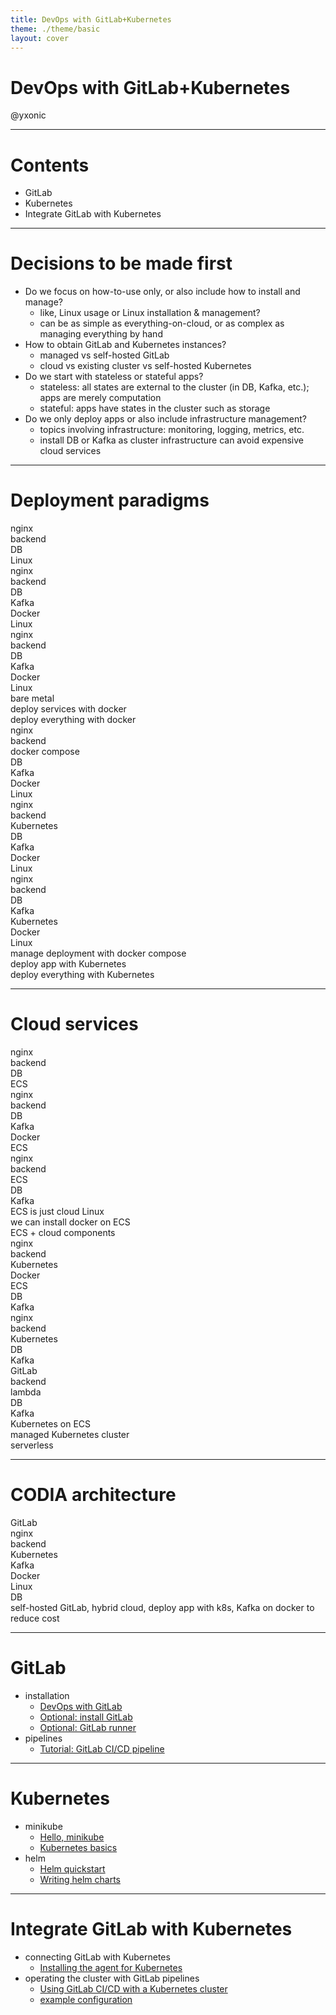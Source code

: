 ```yaml
---
title: DevOps with GitLab+Kubernetes
theme: ./theme/basic
layout: cover
---
```


# DevOps with GitLab+Kubernetes

@yxonic

---

# Contents

- GitLab
- Kubernetes
- Integrate GitLab with Kubernetes

---

# Decisions to be made first

- Do we focus on how-to-use only, or also include how to install and manage?
  - like, Linux usage or Linux installation & management?
  - can be as simple as everything-on-cloud, or as complex as managing everything by hand
- How to obtain GitLab and Kubernetes instances?
  - managed vs self-hosted GitLab
  - cloud vs existing cluster vs self-hosted Kubernetes
- Do we start with stateless or stateful apps?
  - stateless: all states are external to the cluster (in DB, Kafka, etc.); apps are merely computation
  - stateful: apps have states in the cluster such as storage
- Do we only deploy apps or also include infrastructure management?
  - topics involving infrastructure: monitoring, logging, metrics, etc.
  - install DB or Kafka as cluster infrastructure can avoid expensive cloud services

---

# Deployment paradigms

<div class="grid grid-cols-3 gap-x-2 gap-y-4 place-items-center text-center text-sm">
  <div class="p-2 border grid gap-2">
    <div class="grid grid-cols-3 gap-2">
      <div class="px-0.5 border">nginx</div>
      <div class="px-0.5 border">backend</div>
      <div class="px-0.5 border">DB</div>
    </div>
    <div class="px-0.5 border">Linux</div>
  </div>
  <div class="p-2 border grid gap-2">
    <div class="flex gap-2">
      <div class="px-0.5 border grid place-items-center">nginx</div>
      <div class="px-0.5 border grid place-items-center">backend</div>
      <div class="grid gap-2">
        <div class="grid grid-cols-2 gap-2">
          <div class="px-0.5 border">DB</div>
          <div class="px-0.5 border">Kafka</div>
        </div>
        <div class="px-0.5 border">Docker</div>
      </div>
    </div>
    <div class="px-0.5 border">Linux</div>
  </div>
  <div class="p-2 border grid gap-2">
    <div class="grid grid-cols-4 gap-2">
      <div class="px-0.5 border">nginx</div>
      <div class="px-0.5 border">backend</div>
      <div class="px-0.5 border">DB</div>
      <div class="px-0.5 border">Kafka</div>
    </div>
    <div class="px-0.5 border">Docker</div>
    <div class="px-0.5 border">Linux</div>
  </div>
  <div>bare metal</div>
  <div>deploy services with docker</div>
  <div>deploy everything with docker</div>
  <div class="p-2 border grid gap-2">
    <div class="flex gap-2">
      <div class="grid gap-2">
        <div class="grid grid-cols-2 gap-2">
          <div class="px-0.5 border">nginx</div>
          <div class="px-0.5 border">backend</div>
        </div>
        <div class="px-0.5 border">docker compose</div>
      </div>
      <div class="px-0.5 border grid place-items-center">DB</div>
      <div class="px-0.5 border grid place-items-center">Kafka</div>
    </div>
    <div class="px-0.5 border">Docker</div>
    <div class="px-0.5 border">Linux</div>
  </div>
  <div class="p-2 border grid gap-2">
    <div class="flex gap-2">
      <div class="grid gap-2">
        <div class="grid grid-cols-2 gap-2">
          <div class="px-0.5 border">nginx</div>
          <div class="px-0.5 border">backend</div>
        </div>
        <div class="px-0.5 border">Kubernetes</div>
      </div>
      <div class="px-0.5 border grid place-items-center">DB</div>
      <div class="px-0.5 border grid place-items-center">Kafka</div>
    </div>
    <div class="px-0.5 border">Docker</div>
    <div class="px-0.5 border">Linux</div>
  </div>
  <div class="p-2 border grid gap-2">
    <div class="grid grid-cols-4 gap-2">
      <div class="px-0.5 border">nginx</div>
      <div class="px-0.5 border">backend</div>
      <div class="px-0.5 border">DB</div>
      <div class="px-0.5 border">Kafka</div>
    </div>
    <div class="px-0.5 border">Kubernetes</div>
    <div class="px-0.5 border">Docker</div>
    <div class="px-0.5 border">Linux</div>
  </div>
  <div>manage deployment with docker compose</div>
  <div>deploy app with Kubernetes</div>
  <div>deploy everything with Kubernetes</div>
</div>

---

# Cloud services

<div class="grid grid-cols-3 gap-x-2 gap-y-4 place-items-center text-center text-sm">
  <div class="p-2 border border-dotted grid gap-2">
    <div class="grid grid-cols-3 gap-2">
      <div class="px-0.5 border">nginx</div>
      <div class="px-0.5 border">backend</div>
      <div class="px-0.5 border">DB</div>
    </div>
    <div class="px-0.5 border border-dotted">ECS</div>
  </div>
  <div class="p-2 border border-dotted grid gap-2">
    <div class="flex gap-2">
      <div class="px-0.5 border grid place-items-center">nginx</div>
      <div class="px-0.5 border grid place-items-center">backend</div>
      <div class="grid gap-2">
        <div class="grid grid-cols-2 gap-2">
          <div class="px-0.5 border">DB</div>
          <div class="px-0.5 border">Kafka</div>
        </div>
        <div class="px-0.5 border">Docker</div>
      </div>
    </div>
    <div class="px-0.5 border border-dotted">ECS</div>
  </div>
  <div class="flex gap-2">
    <div class="p-2 border border-dotted grid gap-2">
      <div class="grid grid-cols-2 gap-2">
        <div class="px-0.5 border grid place-items-center">nginx</div>
        <div class="px-0.5 border grid place-items-center">backend</div>
      </div>
      <div class="px-0.5 border border-dotted grid place-items-center">ECS</div>
    </div>
    <div class="flex flex-col w-12">
      <div class="px-0.5 border border-dotted grid place-items-center">DB</div>
      <div class="mt-2 px-0.5 border border-dotted grid place-items-center">
        Kafka
      </div>
    </div>
  </div>
  <div>ECS is just cloud Linux</div>
  <div>we can install docker on ECS</div>
  <div>ECS + cloud components</div>
  <div class="flex gap-2">
    <div class="p-2 border border-dotted grid gap-2">
      <div class="grid grid-cols-2 gap-2">
        <div class="px-0.5 border grid place-items-center">nginx</div>
        <div class="px-0.5 border grid place-items-center">backend</div>
      </div>
      <div class="px-0.5 border grid place-items-center">Kubernetes</div>
      <div class="px-0.5 border grid place-items-center">Docker</div>
      <div class="px-0.5 border border-dotted grid place-items-center">ECS</div>
    </div>
    <div class="flex flex-col w-12">
      <div class="px-0.5 border border-dotted grid place-items-center">DB</div>
      <div class="mt-2 px-0.5 border border-dotted grid place-items-center">
        Kafka
      </div>
    </div>
  </div>
  <div class="flex gap-2">
    <div class="p-2 border border-dotted grid gap-2">
      <div class="grid grid-cols-2 gap-2">
        <div class="px-0.5 border border-dotted grid place-items-center">
          nginx
        </div>
        <div class="px-0.5 border grid place-items-center">backend</div>
      </div>
      <div class="px-0.5 border border-dotted grid place-items-center">
        Kubernetes
      </div>
    </div>
    <div class="flex flex-col w-12">
      <div class="px-0.5 border border-dotted grid place-items-center">DB</div>
      <div class="mt-2 px-0.5 border border-dotted grid place-items-center">
        Kafka
      </div>
      <div class="mt-2 px-0.5 border border-dotted grid place-items-center">
        GitLab
      </div>
    </div>
  </div>
  <div class="flex gap-2 items-center">
    <div class="p-2 border border-dotted grid gap-2">
      <div class="px-0.5 border grid place-items-center">backend</div>
      <div class="px-0.5 border border-dotted grid place-items-center">
        lambda
      </div>
    </div>
    <div class="px-0.5 w-10 border border-dotted grid place-items-center">
      DB
    </div>
    <div class="px-0.5 w-10 border border-dotted grid place-items-center">
      Kafka
    </div>
  </div>
  <div>Kubernetes on ECS</div>
  <div>managed Kubernetes cluster</div>
  <div>serverless</div>
</div>

---

# CODIA architecture

<div class="mt-12 grid gap-4  place-items-center text-center">
  <div class="flex gap-2">
    <div class="p-2 border grid gap-2">
      <div class="flex gap-2">
        <div class="px-0.5 border grid place-items-center">GitLab</div>
        <div class="grid gap-2">
          <div class="flex gap-2">
            <div class="grid gap-2">
              <div class="grid grid-cols-2 gap-2">
                <div class="px-0.5 border">nginx</div>
                <div class="px-0.5 border">backend</div>
              </div>
              <div class="px-0.5 border">Kubernetes</div>
            </div>
            <div class="px-0.5 border grid place-items-center">Kafka</div>
          </div>
          <div class="px-0.5 border">Docker</div>
        </div>
      </div>
      <div class="px-0.5 border">Linux</div>
    </div>
    <div class="flex flex-col w-12">
      <div class="px-0.5 border border-dotted">DB</div>
    </div>
  </div>
  <div>
    self-hosted GitLab, hybrid cloud, deploy app with k8s, Kafka on docker to
    reduce cost
  </div>
</div>

---

# GitLab

- installation
  - [DevOps with GitLab](https://about.gitlab.com/topics/ci-cd/)
  - [Optional: install GitLab](https://about.gitlab.com/install/)
  - [Optional: GitLab runner](https://docs.gitlab.com/runner/)
- pipelines
  - [Tutorial: GitLab CI/CD pipeline](https://docs.gitlab.com/ee/ci/quick_start/)

---

# Kubernetes

- minikube
  - [Hello, minikube](https://kubernetes.io/zh-cn/docs/tutorials/hello-minikube/)
  - [Kubernetes basics](https://kubernetes.io/zh-cn/docs/tutorials/kubernetes-basics/)
- helm
  - [Helm quickstart](https://helm.sh/docs/intro/quickstart/)
  - [Writing helm charts](https://helm.sh/docs/chart_template_guide/getting_started/)

---

# Integrate GitLab with Kubernetes

- connecting GitLab with Kubernetes
  - [Installing the agent for Kubernetes](https://docs.gitlab.com/ee/user/clusters/agent/install/index.html)
- operating the cluster with GitLab pipelines
  - [Using GitLab CI/CD with a Kubernetes cluster](https://docs.gitlab.com/ee/user/clusters/agent/ci_cd_workflow.html)
  - [example configuration](https://git.bdaa.pro/codia/platform-next/-/blob/master/.gitlab-ci.yml)
